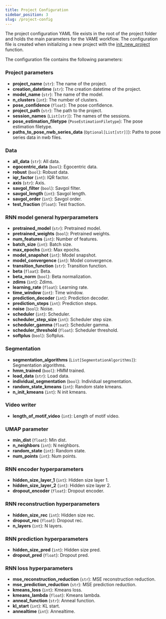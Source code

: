 ```yaml
---
title: Project Configuration
sidebar_position: 3
slug: /project-config
---
```


The project configuration YAML file exists in the root of the project folder and holds the main parameters for the VAME workflow. The configuration file is created when initializing a new project with the [init_new_project](/docs/reference/initialize_project/new) function.

The configuration file contains the following parameters:

### Project parameters
- **project_name** (`str`): The name of the project.
- **creation_datetime** (`str`): The creation datetime of the project.
- **model_name** (`str`): The name of the model.
- **n_clusters** (`int`): The number of clusters.
- **pose_confidence** (`float`): The pose confidence.
- **project_path** (`str`): The path to the project.
- **session_names** (`List[str]`): The names of the sessions.
- **pose_estimation_filetype** (`PoseEstimationFiletype`): The pose estimation filetype.
- **paths_to_pose_nwb_series_data** (`Optional[List[str]]`): Paths to pose series data in nwb files.

### Data
- **all_data** (`str`): All data.
- **egocentric_data** (`bool`): Egocentric data.
- **robust** (`bool`): Robust data.
- **iqr_factor** (`int`): IQR factor.
- **axis** (`str`): Axis.
- **savgol_filter** (`bool`): Savgol filter.
- **savgol_length** (`int`): Savgol length.
- **savgol_order** (`int`): Savgol order.
- **test_fraction** (`float`): Test fraction.

### RNN model general hyperparameters
- **pretrained_model** (`str`): Pretrained model.
- **pretrained_weights** (`bool`): Pretrained weights.
- **num_features** (`int`): Number of features.
- **batch_size** (`int`): Batch size.
- **max_epochs** (`int`): Max epochs.
- **model_snapshot** (`int`): Model snapshot.
- **model_convergence** (`int`): Model convergence.
- **transition_function** (`str`): Transition function.
- **beta** (`float`): Beta.
- **beta_norm** (`bool`): Beta normalization.
- **zdims** (`int`): Zdims.
- **learning_rate** (`float`): Learning rate.
- **time_window** (`int`): Time window.
- **prediction_decoder** (`int`): Prediction decoder.
- **prediction_steps** (`int`): Prediction steps.
- **noise** (`bool`): Noise.
- **scheduler** (`int`): Scheduler.
- **scheduler_step_size** (`int`): Scheduler step size.
- **scheduler_gamma** (`float`): Scheduler gamma.
- **scheduler_threshold** (`float`): Scheduler threshold.
- **softplus** (`bool`): Softplus.

### Segmentation
- **segmentation_algorithms** (`List[SegmentationAlgorithms]`): Segmentation algorithms.
- **hmm_trained** (`bool`): HMM trained.
- **load_data** (`str`): Load data.
- **individual_segmentation** (`bool`): Individual segmentation.
- **random_state_kmeans** (`int`): Random state kmeans.
- **n_init_kmeans** (`int`): N init kmeans.

### Video writer
- **length_of_motif_video** (`int`): Length of motif video.

### UMAP parameter
- **min_dist** (`float`): Min dist.
- **n_neighbors** (`int`): N neighbors.
- **random_state** (`int`): Random state.
- **num_points** (`int`): Num points.

### RNN encoder hyperparameters
- **hidden_size_layer_1** (`int`): Hidden size layer 1.
- **hidden_size_layer_2** (`int`): Hidden size layer 2.
- **dropout_encoder** (`float`): Dropout encoder.

### RNN reconstruction hyperparameters
- **hidden_size_rec** (`int`): Hidden size rec.
- **dropout_rec** (`float`): Dropout rec.
- **n_layers** (`int`): N layers.

### RNN prediction hyperparameters
- **hidden_size_pred** (`int`): Hidden size pred.
- **dropout_pred** (`float`): Dropout pred.

### RNN loss hyperparameters
- **mse_reconstruction_reduction** (`str`): MSE reconstruction reduction.
- **mse_prediction_reduction** (`str`): MSE prediction reduction.
- **kmeans_loss** (`int`): Kmeans loss.
- **kmeans_lambda** (`float`): Kmeans lambda.
- **anneal_function** (`str`): Anneal function.
- **kl_start** (`int`): KL start.
- **annealtime** (`int`): Annealtime.
